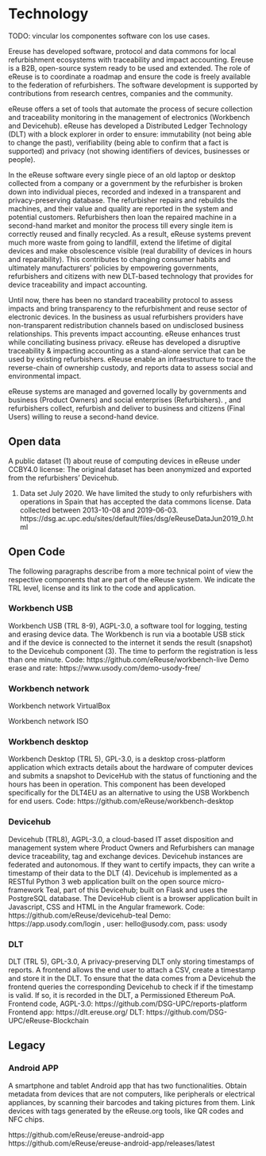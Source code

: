 # Technology

TODO: vincular los componentes software con los use cases.

Ereuse has developed software, protocol and data commons for local refurbishment ecosystems with traceability and impact accounting. Ereuse is a B2B, open-source system ready to be used and extended. The role of eReuse is to coordinate a roadmap and ensure the code is freely available to the federation of refurbishers. The software development is supported by contributions from research centres, companies and the community. 

eReuse offers a set of tools that automate the process of secure collection and traceability monitoring in the management of electronics (Workbench and Devicehub). eReuse has developed a Distributed Ledger Technology (DLT) with a block explorer in order to ensure: immutability (not being able to change the past), verifiability (being able to confirm that a fact is supported) and privacy (not showing identifiers of devices, businesses or people).

In the eReuse software every single piece of an old laptop or desktop collected from a company or a government by the refurbisher is broken down into individual pieces, recorded and indexed in a transparent and privacy-preserving database. The refurbisher repairs and rebuilds the machines, and their value and quality are reported in the system and potential customers. Refurbishers then loan the repaired machine in a second-hand market and monitor the process till every single item is correctly reused and finally recycled. As a result, eReuse systems prevent much more waste from going to landfill, extend the lifetime of digital devices and make obsolescence visible (real durability of devices in hours and reparability). This contributes to changing consumer habits and ultimately manufacturers’ policies by empowering governments, refurbishers and citizens with new DLT-based technology that provides for device traceability and impact accounting.

Until now, there has been no standard traceability protocol to assess impacts and bring transparency to the refurbishment and reuse sector of electronic devices. In the business as usual refurbishers providers have non-transparent redistribution channels based on undisclosed business relationships. This prevents impact accounting. eReuse enhances trust while conciliating business privacy. eReuse has developed a disruptive traceability & impacting accounting as a stand-alone service that can be used by existing refurbishers. eReuse enable an infraestructure to trace the reverse-chain of ownership custody, and reports data to assess social and environmental impact. 

eReuse systems are managed and governed locally by governments and business  (Product Owners) and social enterprises (Refurbishers). , and refurbishers collect, refurbish and deliver to business and citizens (Final Users) willing to reuse a second-hand device. 


## Open data 

A public dataset (1) about reuse of computing devices in eReuse under CCBY4.0 license: The original dataset has been anonymized and exported from the refurbishers’ Devicehub.

1. Data set July 2020. We have limited the study to only refurbishers with operations in Spain that has accepted the data commons license. Data collected between 2013-10-08 and 2019-06-03.
https://dsg.ac.upc.edu/sites/default/files/dsg/eReuseDataJun2019_0.html

## Open Code

The following paragraphs describe from a more technical point of view the respective components that are part of the eReuse system. We indicate the TRL level, license and its link to the code and application.

### Workbench USB

Workbench USB (TRL 8-9), AGPL-3.0, a software tool for logging, testing and erasing device data. The Workbench is run via a bootable USB stick and if the device is connected to the internet it sends the result (snapshot) to the Devicehub component (3). The time to perform the registration is less than one minute. 
Code: https://github.com/eReuse/workbench-live
Demo erase and rate: https://www.usody.com/demo-usody-free/

### Workbench network

Workbench network VirtualBox

Workbench network ISO

### Workbench desktop

Workbench Desktop (TRL 5), GPL-3.0, is a desktop cross-platform application which extracts details about the hardware of computer devices and submits a snapshot to DeviceHub with the status of functioning and the hours has been in operation. This component has been developed specifically for the DLT4EU as an alternative to using the USB Workbench for end users. 
Code:  https://github.com/eReuse/workbench-desktop

### Devicehub

Devicehub (TRL8), AGPL-3.0, a cloud-based IT asset disposition and management system where Product Owners and Refurbishers can manage device traceability, tag and exchange devices. Devicehub instances are federated and autonomous. If they want to certify impacts, they can write a timestamp of their data to the DLT (4). Devicehub is implemented as a RESTful Python 3 web application built on the open source micro-framework Teal, part of this Devicehub; built on Flask and uses the PostgreSQL database. The DeviceHub client is a browser application built in Javascript, CSS and HTML in the Angular framework. 
Code: https://github.com/eReuse/devicehub-teal
Demo: https://app.usody.com/login , user: hello@usody.com, pass: usody
 
### DLT

DLT (TRL 5), GPL-3.0, A privacy-preserving DLT only storing timestamps of reports. A frontend allows the end user to attach a CSV, create a timestamp and store it in the DLT. To ensure that the data comes from a Devicehub the frontend queries the corresponding Devicehub to check if if the timestamp is valid. If so, it is recorded in the DLT, a Permissioned Ethereum PoA. 
Frontend code, AGPL-3.0: https://github.com/DSG-UPC/reports-platform
Frontend app: https://dlt.ereuse.org/
DLT: https://github.com/DSG-UPC/eReuse-Blockchain

## Legacy

### Android APP
A smartphone and tablet Android app that has two functionalities.
Obtain metadata from devices that are not computers, like peripherals or electrical appliances, by scanning their barcodes and taking pictures from them.
Link devices with tags generated by the eReuse.org tools, like QR codes and NFC chips.

https://github.com/eReuse/ereuse-android-app
https://github.com/eReuse/ereuse-android-app/releases/latest




